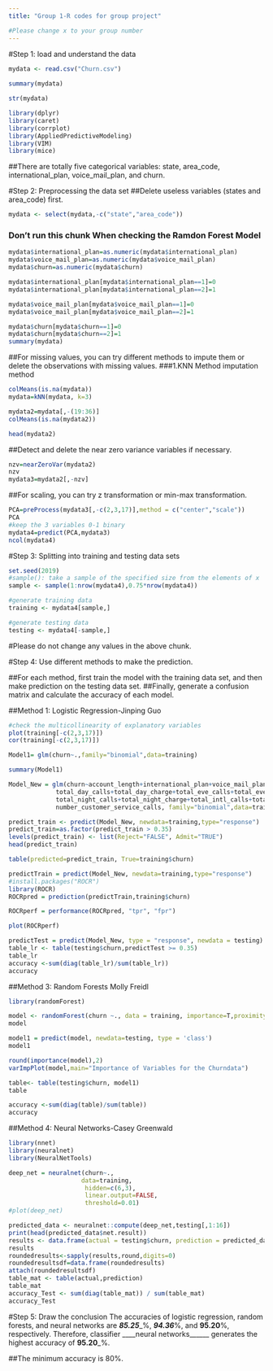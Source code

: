---
title: "Group 1-R codes for group project"

#Please change x to your group number
---

#Step 1: load and understand the data
```{r}
mydata <- read.csv("Churn.csv")
 
summary(mydata)

str(mydata) 

library(dplyr)
library(caret)
library(corrplot)
library(AppliedPredictiveModeling)
library(VIM)
library(mice)

```
##There are totally five categorical variables: state, area_code, international_plan, voice_mail_plan, and churn.

#Step 2: Preprocessing the data set
##Delete useless variables (states and area_code) first.
```{r}
mydata <- select(mydata,-c("state","area_code"))
```

### Don't run this chunk When checking the Ramdon Forest Model  
```{r}
mydata$international_plan=as.numeric(mydata$international_plan)
mydata$voice_mail_plan=as.numeric(mydata$voice_mail_plan)
mydata$churn=as.numeric(mydata$churn)

mydata$international_plan[mydata$international_plan==1]=0
mydata$international_plan[mydata$international_plan==2]=1

mydata$voice_mail_plan[mydata$voice_mail_plan==1]=0
mydata$voice_mail_plan[mydata$voice_mail_plan==2]=1

mydata$churn[mydata$churn==1]=0
mydata$churn[mydata$churn==2]=1
summary(mydata)
```


##For missing values, you can try different methods to impute them or delete the observations with missing values. 
###1.KNN Method imputation method
```{r}
colMeans(is.na(mydata))
mydata=kNN(mydata, k=3)

mydata2=mydata[,-(19:36)]
colMeans(is.na(mydata2))

head(mydata2)
```


##Detect and delete the near zero variance variables if necessary.
```{r}
nzv=nearZeroVar(mydata2)
nzv
mydata3=mydata2[,-nzv]
```

##For scaling, you can try z transformation or min-max transformation. 
```{r}
PCA=preProcess(mydata3[,-c(2,3,17)],method = c("center","scale"))
PCA
#keep the 3 variables 0-1 binary
mydata4=predict(PCA,mydata3)
ncol(mydata4)
```

#Step 3: Splitting into training and testing data sets
```{r}
set.seed(2019)
#sample(): take a sample of the specified size from the elements of x
sample <- sample(1:nrow(mydata4),0.75*nrow(mydata4)) 

#generate training data
training <- mydata4[sample,]

#generate testing data
testing <- mydata4[-sample,]
```

#Please do not change any values in the above chunk.

#Step 4: Use different methods to make the prediction.

##For each method, first train the model with the training data set, and then make prediction on the testing data set. 
##Finally, generate a confusion matrix and calculate the accuracy of each model.

##Method 1: Logistic Regression-Jinping Guo
```{r}
#check the multicollinearity of explanatory variables
plot(training[-c(2,3,17)])
cor(training[-c(2,3,17)])

Model1= glm(churn~.,family="binomial",data=training)

summary(Model1)

Model_New = glm(churn~account_length+international_plan+voice_mail_plan+total_day_minutes+
             total_day_calls+total_day_charge+total_eve_calls+total_eve_charge+
             total_night_calls+total_night_charge+total_intl_calls+total_intl_charge+
             number_customer_service_calls, family="binomial",data=training)

predict_train <- predict(Model_New, newdata=training,type="response")
predict_train=as.factor(predict_train > 0.35)
levels(predict_train) <- list(Reject="FALSE", Admit="TRUE")
head(predict_train)

table(predicted=predict_train, True=training$churn)

predictTrain = predict(Model_New, newdata=training,type="response")
#install.packages("ROCR")
library(ROCR)
ROCRpred = prediction(predictTrain,training$churn)

ROCRperf = performance(ROCRpred, "tpr", "fpr")

plot(ROCRperf)

predictTest = predict(Model_New, type = "response", newdata = testing)
table_lr <- table(testing$churn,predictTest >= 0.35)
table_lr
accuracy <-sum(diag(table_lr)/sum(table_lr))
accuracy
```

##Method 3: Random Forests Molly Freidl
```{r}
library(randomForest)

model <- randomForest(churn ~., data = training, importance=T,proximity=T)
model

model1 = predict(model, newdata=testing, type = 'class')
model1

round(importance(model),2)
varImpPlot(model,main="Importance of Variables for the Churndata")

table<- table(testing$churn, model1)
table

accuracy <-sum(diag(table)/sum(table))
accuracy
```

##Method 4: Neural Networks-Casey Greenwald
```{r}
library(nnet)
library(neuralnet)
library(NeuralNetTools)

deep_net = neuralnet(churn~.,
                    data=training,
                     hidden=c(6,3),
                     linear.output=FALSE,
                     threshold=0.01)
#plot(deep_net)

predicted_data <- neuralnet::compute(deep_net,testing[,1:16])
print(head(predicted_data$net.result))
results <- data.frame(actual = testing$churn, prediction = predicted_data$net.result) 
results
roundedresults<-sapply(results,round,digits=0)
roundedresultsdf=data.frame(roundedresults)
attach(roundedresultsdf)
table_mat <- table(actual,prediction)
table_mat
accuracy_Test <- sum(diag(table_mat)) / sum(table_mat)
accuracy_Test

```


#Step 5: Draw the conclusion
The accuracies of logistic regression, random forests, and neural networks are ___85.25____%, ___94.36___%, and __95.20__%, respectively. Therefore, classifier ____neural networks______ generates the highest accuracy of __95.20___%.

##The minimum accuracy is 80%.
